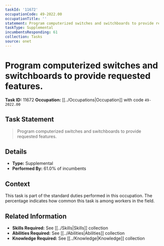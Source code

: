 ```yaml
---
taskId: '11672'
occupationCode: 49-2022.00
occupationTitle: ''
statement: Program computerized switches and switchboards to provide requested features.
taskType: Supplemental
incumbentsResponding: 61
collection: Tasks
source: onet
---
```

# Program computerized switches and switchboards to provide requested features.

**Task ID:** 11672
**Occupation:** [[../Occupations|Occupation]] with code `49-2022.00`

## Task Statement

> Program computerized switches and switchboards to provide requested features.

## Details

- **Type:** Supplemental
- **Performed By:** 61.0% of incumbents

## Context

This task is part of the standard duties performed in this occupation. The percentage indicates how common this task is among workers in the field.

## Related Information

- **Skills Required:** See [[../Skills|Skills]] collection
- **Abilities Required:** See [[../Abilities|Abilities]] collection
- **Knowledge Required:** See [[../Knowledge|Knowledge]] collection
